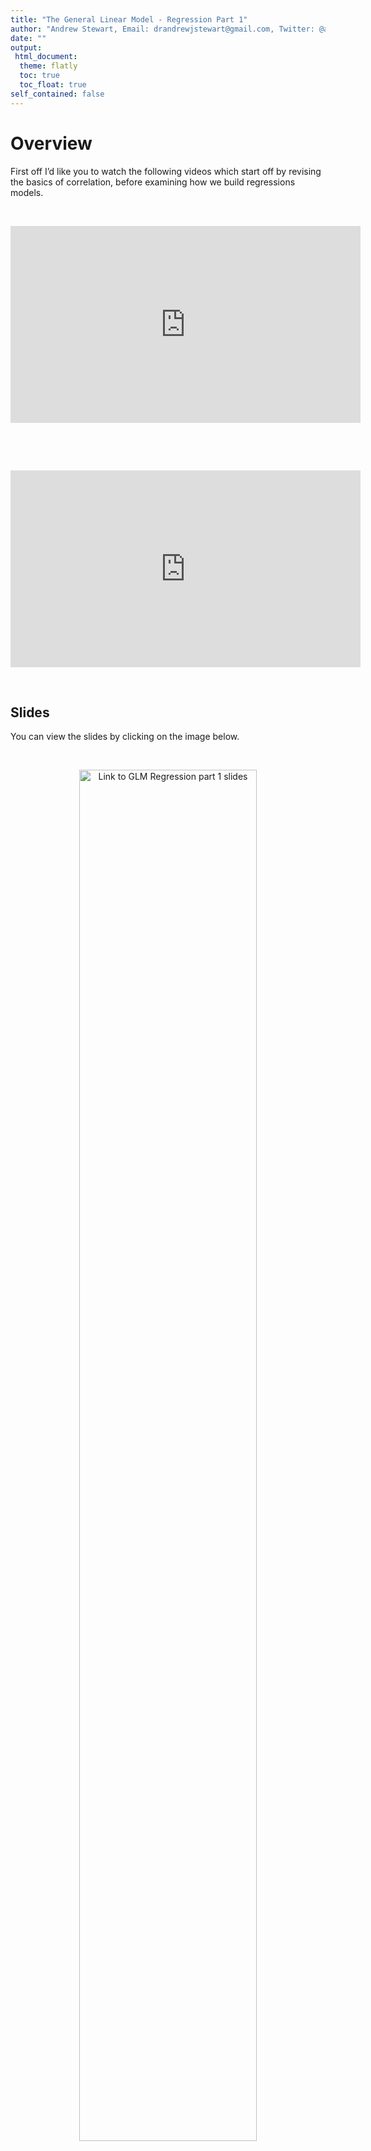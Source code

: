 ```yaml
---
title: "The General Linear Model - Regression Part 1"
author: "Andrew Stewart, Email: drandrewjstewart@gmail.com, Twitter: @ajstewart_lang"
date: ""
output: 
 html_document:
  theme: flatly
  toc: true
  toc_float: true
self_contained: false 
---
```


# Overview

First off I'd like you to watch the following videos which start off by revising the basics of correlation, before examining how we build regressions models. 

&nbsp;&nbsp;

<center>

<iframe width="560" height="315" src="https://youtube.com/embed/cfyb3T_j9VQ" data-external="1" frameborder="0" allowfullscreen></iframe>

</center>

&nbsp;&nbsp;

&nbsp;&nbsp;

<center>

<iframe width="560" height="315" src="https://youtube.com/embed/jUTUBVWwwPI" data-external="1" frameborder="0" allowfullscreen></iframe>

</center>

&nbsp;&nbsp;

## Slides

You can view the slides by clicking on the image below. 

&nbsp;&nbsp;

<center>

[![Link to GLM Regression part 1 slides](../images/glm_pt1.png){width=75%}](https://docs.google.com/presentation/d/15xUNxg2yGOWWKHH16fYPUF9SEdCV7LU4zTeWQcnLxV8/edit?usp=sharing)

</center>

&nbsp;&nbsp;

# Simple Linear Regression
After having watched the videos above, I'd like you to work through the following simple linear regression example in R. Remember to create a new `.Rproj` file to keep things organised.

&nbsp;&nbsp;

<center>

<iframe width="560" height="315" src="https://youtube.com/embed/wxCST9aeT9E" data-external="1" frameborder="0" allowfullscreen></iframe>

</center>

&nbsp;&nbsp;

## The Packages We Need

First we need to install the packages we need.  We're going to install the `tidyverse` set of packages plus a few others. The package `Hmisc` allows us to use the `rcorr()` function for calculating Pearson's r, and the `performance` package so we can test our model assumptions.  Remember, if you haven't previously installed these packages on your laptop you first need to type `install.packages("packagename")` in the console before you can call the `library()` function for that package. You *may* also need to install the package `see` to get the `performance` package working. If so, do that in the console by typing `install.packages("see")`.

```r
library(tidyverse)
library(Hmisc)
library(performance)
```

## Import the Data

Import the dataset called `crime_dataset.csv` - this dataset contains population data, housing price index data and crime data for cities in the US.

We can use the function `head()` to display the first few rows of our dataset called "crime".

```r
crime <- read_csv("https://raw.githubusercontent.com/ajstewartlang/09_glm_regression_pt1/master/data/crime_dataset.csv")
head(crime)
```

## Tidy the Data

First let's do some wrangling.  There is one column that combines both City and State information. Let's separate that information out into two new columns called "City" and "State" using the function `separate()`. We'll also rename the columns to change the name of the "index_nsa" column to "House_price" and get rid of the space in the "Violent Crimes" heading.

```r
crime_tidied <- crime %>%
  separate(col = "City, State", into = c("City", "State")) %>%
  rename(House_price = index_nsa) %>%
  rename(Violent_Crimes = "Violent Crimes")
head(crime_tidied)
```

## Plot the Data

We might first think that as population size increases, crime rate also increases.  Let's first build a scatter plot.

```r
crime_tidied %>%
  ggplot(aes(x = Population, y = Violent_Crimes)) + 
  geom_point() + 
  geom_smooth(method = "lm", se = FALSE) +
  theme_minimal() +
  theme(text = element_text(size = 13)) +
  labs(x = "Population", 
       y = "Violent Crimes")
```

## Pearson's r

This plot looks pretty interesting.  How about calculating Pearson's r?

```r
rcorr(crime_tidied$Population, crime_tidied$Violent_Crimes)
```

Look at the r and p-values - r is =.81 and p < .001. So ~64% of the variance in our Violent_Crimes variable is explained by our Population size variable.  Clearly there is a positive relationship between population size and the rate of violent crime. From the plot, we might conclude that the relationship is being overly influenced by crime in a small number of very large cities (top right of the plot above).  Let's exclude cities with populations greater than 2,000,000

```r
crime_filtered <- filter(crime_tidied, Population < 2000000)
```

Now let's redo the plot.  As there are still likely to be quite a lot of points (and thus overplotting with many points appearing roughly in the same place), we can set the alpha parameter to be < 1 in the `geom_point()` line of code. This parameter corresponds to the translucency of each point. Change it to other values to see what happens. 

```r
crime_filtered %>%
  ggplot(aes(x = Population, y = Violent_Crimes)) + 
  geom_point(alpha = .25) + 
  geom_smooth(method = "lm", se = FALSE) +
  theme_minimal() +
  theme(text = element_text(size = 13)) +
  labs(x = "Population", 
       y = "Violent Crimes")
```

And calculate Pearson's r.

```r
rcorr(crime_filtered$Population, crime_filtered$Violent_Crimes)
```

There is still a clear positive relationship (r=.69).  Let's build a linear model. The dataset contains a lot of data and each city appears a number of times (once each year). For our linear model, our observations need to be independent of each other so let's just focus on the year 2015. That way each city will just appear once.

First we apply our filter.

```r
crime_filtered <- filter(crime_filtered, Year == 2015)
```

Then we build a plot. I'm using the layer `geom_text()` to plot the City names and set the check_overlap parameter to `TRUE` to ensure the labels don't overlap.

```r
crime_filtered %>%
  ggplot(aes(x = Population, y = Violent_Crimes, label = City)) + 
  geom_point() + 
  geom_text(nudge_y = 500, check_overlap = TRUE) + 
  geom_smooth(method = "lm", se = FALSE) + 
  xlim(0, 1800000) +
  theme_minimal() +
  theme(text = element_text(size = 13)) +
  labs(x = "Population", 
       y = "Violent Crimes")
```

This shows a clear positive linear relationship so let's work out Pearson's r.

```r
rcorr(crime_filtered$Population, crime_filtered$Violent_Crimes)
```

## Model the Data

Imagine we are a city planner, and we want to know by how much we think violent crimes might increase as a function of population size. In other words, we want to work out how the violent crime rate is predicted by population size.

We're going to build two linear models - one `model1` where we're using the mean of our outcome variable as the predictor, and a second `model2` where we are using Population size to predict the Violent Crimes outcome.

```r
model1 <- lm(Violent_Crimes ~ 1, data = crime_filtered)
model2 <- lm(Violent_Crimes ~ Population, data = crime_filtered)
```

## Checking Our Assumptions

Let's use the `check_model()` function from the performance package to check the assumptions of our model.

```r
check_model(model2)
```

Our dataset is small and so some of our diagnostic plots don't look great. We'll come back to the influential outlier (case 29) later - but for now let's use the `anova()` function to see if our model with Population as the predictor is better than the one using just the mean.

```r
anova(model1, model2)
```

It is - the models differ and you'll see the residual sum of squares (or the error) is less in the second model (which has Population as the predictor). This means the deviation between our observed data and the regression line model `model2` is significantly less than the deviation between our observed data and the mean as a model of our data `model1`. So let's get the parameter estimates of `model2`.

## Interpreting Our Model

```r
summary(model2)
```

The intercept corresponds to where our regression line intercepts the y-axis, and the Population parameter corresponds to the slope of our line. We see that for every increase in population by 1 there is an extra 0.006963 increase in violent crime. 

For a city with a population of about a million, there will be about 7907 Violent Crimes. We calculate this by multiplying the estimate of our predictor (0.006963) by 1,000,000 and then adding the intercept (944.3).  This gives us 7907.3 crimes - which tallys with what you see in our regression line above. We may have a few outliers - how would you figure out what those were? Try excluding any outliers you find and re-building your model.

## Your Challenge

You now have three tasks:<br>
1. Check whether the same relationship holds for population size and robberies in 2015.<br>
2. Are house prices predicted by the number of violent crimes in 2015?<br>
3. Are house prices predicted by population size in 2015? 

## Improve this Workshop

If you spot any issues/errors in this workshop, you can raise an issue or create a pull request for [this repo](https://github.com/ajstewartlang/09_glm_regression_pt1). 


